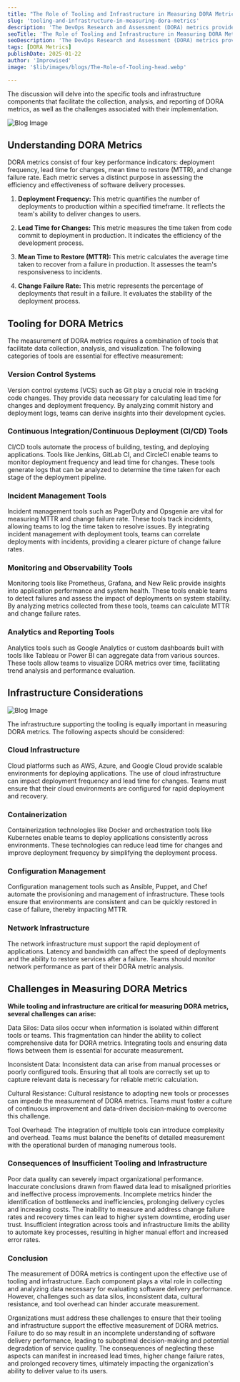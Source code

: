```yaml
---
title: "The Role of Tooling and Infrastructure in Measuring DORA Metrics"
slug: 'tooling-and-infrastructure-in-measuring-dora-metrics'
description: 'The DevOps Research and Assessment (DORA) metrics provide a framework for evaluating the performance of software delivery and operational capabilities. This document explores the significance of tooling and infrastructure in accurately measuring DORA metrics, focusing on the technical aspects and implications of these measurements'
seoTitle: 'The Role of Tooling and Infrastructure in Measuring DORA Metrics'
seoDescription: 'The DevOps Research and Assessment (DORA) metrics provide a framework for evaluating the performance of software delivery and operational capabilities.'
tags: [DORA Metrics]
publishDate: 2025-01-22
author: 'Improwised'
image: '$lib/images/blogs/The-Role-of-Tooling-head.webp'

---
```



<div class="blog-details">


<p>The discussion will delve into the specific tools and infrastructure components that facilitate the collection, analysis, and reporting of DORA metrics, as well as the challenges associated with their implementation.</p>
<Image
    src={blogImageInner}
    alt="Blog Image"
    class="h-full w-full py-20 rounded-medium"
    />
<h2>Understanding DORA Metrics</h2>
<p>DORA metrics consist of four key performance indicators: deployment frequency, lead time for changes, mean time to restore (MTTR), and change failure rate. Each metric serves a distinct purpose in assessing the efficiency and effectiveness of software delivery processes.</p>
<ol>
<li>
<p><strong>Deployment Frequency: </strong>This metric quantifies the number of deployments to production within a specified timeframe. It reflects the team's ability to deliver changes to users.</p>
</li>
<li>
<p><strong>Lead Time for Changes:</strong> This metric measures the time taken from code commit to deployment in production. It indicates the efficiency of the development process.</p>
</li>
</ol>
<ol start="3">
<li>
<p><strong>Mean Time to Restore (MTTR): </strong>This metric calculates the average time taken to recover from a failure in production. It assesses the team's responsiveness to incidents.</p>
</li>
</ol>
<ol start="4">
<li>
<p><strong>Change Failure Rate: </strong>This metric represents the percentage of deployments that result in a failure. It evaluates the stability of the deployment process.</p>
</li>
</ol>
<h2>Tooling for DORA Metrics</h2>
<p>The measurement of DORA metrics requires a combination of tools that facilitate data collection, analysis, and visualization. The following categories of tools are essential for effective measurement:</p>
<h3>Version Control Systems</h3>
<p>Version control systems (VCS) such as Git play a crucial role in tracking code changes. They provide data necessary for calculating lead time for changes and deployment frequency. By analyzing commit history and deployment logs, teams can derive insights into their development cycles.</p>
<h3>Continuous Integration/Continuous Deployment (CI/CD) Tools</h3>
<p>CI/CD tools automate the process of building, testing, and deploying applications. Tools like Jenkins, GitLab CI, and CircleCI enable teams to monitor deployment frequency and lead time for changes. These tools generate logs that can be analyzed to determine the time taken for each stage of the deployment pipeline.</p>
<h3>Incident Management Tools</h3>
<p>Incident management tools such as PagerDuty and Opsgenie are vital for measuring MTTR and change failure rate. These tools track incidents, allowing teams to log the time taken to resolve issues. By integrating incident management with deployment tools, teams can correlate deployments with incidents, providing a clearer picture of change failure rates.</p>
<h3>Monitoring and Observability Tools</h3>
<p>Monitoring tools like Prometheus, Grafana, and New Relic provide insights into application performance and system health. These tools enable teams to detect failures and assess the impact of deployments on system stability. By analyzing metrics collected from these tools, teams can calculate MTTR and change failure rates.</p>
<h3>Analytics and Reporting Tools</h3>
<p>Analytics tools such as Google Analytics or custom dashboards built with tools like Tableau or Power BI can aggregate data from various sources. These tools allow teams to visualize DORA metrics over time, facilitating trend analysis and performance evaluation.</p>
<h2>Infrastructure Considerations</h2>
<Image
    src={TheRoleofToolingBody2}
    alt="Blog Image"
    class="h-full w-full py-20 rounded-medium"
    />
<p>The infrastructure supporting the tooling is equally important in measuring DORA metrics. The following aspects should be considered:</p>
<h3>Cloud Infrastructure</h3>
<p>Cloud platforms such as AWS, Azure, and Google Cloud provide scalable environments for deploying applications. The use of cloud infrastructure can impact deployment frequency and lead time for changes. Teams must ensure that their cloud environments are configured for rapid deployment and recovery.</p>
<h3>Containerization</h3>
<p>Containerization technologies like Docker and orchestration tools like Kubernetes enable teams to deploy applications consistently across environments. These technologies can reduce lead time for changes and improve deployment frequency by simplifying the deployment process.</p>
<h3>Configuration Management</h3>
<p>Configuration management tools such as Ansible, Puppet, and Chef automate the provisioning and management of infrastructure. These tools ensure that environments are consistent and can be quickly restored in case of failure, thereby impacting MTTR.</p>
<h3>Network Infrastructure</h3>
<p>The network infrastructure must support the rapid deployment of applications. Latency and bandwidth can affect the speed of deployments and the ability to restore services after a failure. Teams should monitor network performance as part of their DORA metric analysis.</p>
<h2>Challenges in Measuring DORA Metrics</h2>
<p><strong>While tooling and infrastructure are critical for measuring DORA metrics, several challenges can arise:</strong></p>
<p>Data Silos: Data silos occur when information is isolated within different tools or teams. This fragmentation can hinder the ability to collect comprehensive data for DORA metrics. Integrating tools and ensuring data flows between them is essential for accurate measurement.</p>
<p>Inconsistent Data: Inconsistent data can arise from manual processes or poorly configured tools. Ensuring that all tools are correctly set up to capture relevant data is necessary for reliable metric calculation.</p>
<p>Cultural Resistance: Cultural resistance to adopting new tools or processes can impede the measurement of DORA metrics. Teams must foster a culture of continuous improvement and data-driven decision-making to overcome this challenge.</p>
<p>Tool Overhead: The integration of multiple tools can introduce complexity and overhead. Teams must balance the benefits of detailed measurement with the operational burden of managing numerous tools.</p>
<h3>Consequences of Insufficient Tooling and Infrastructure</h3>
<p>Poor data quality can severely impact organizational performance. Inaccurate conclusions drawn from flawed data lead to misaligned priorities and ineffective process improvements. Incomplete metrics hinder the identification of bottlenecks and inefficiencies, prolonging delivery cycles and increasing costs. The inability to measure and address change failure rates and recovery times can lead to higher system downtime, eroding user trust. Insufficient integration across tools and infrastructure limits the ability to automate key processes, resulting in higher manual effort and increased error rates.</p>
<h3><strong>Conclusion</strong></h3>
<p>The measurement of DORA metrics is contingent upon the effective use of tooling and infrastructure. Each component plays a vital role in collecting and analyzing data necessary for evaluating software delivery performance. However, challenges such as data silos, inconsistent data, cultural resistance, and tool overhead can hinder accurate measurement.</p>
<p>Organizations must address these challenges to ensure that their tooling and infrastructure support the effective measurement of DORA metrics. Failure to do so may result in an incomplete understanding of software delivery performance, leading to suboptimal decision-making and potential degradation of service quality. The consequences of neglecting these aspects can manifest in increased lead times, higher change failure rates, and prolonged recovery times, ultimately impacting the organization's ability to deliver value to its users.</p>

</div>

